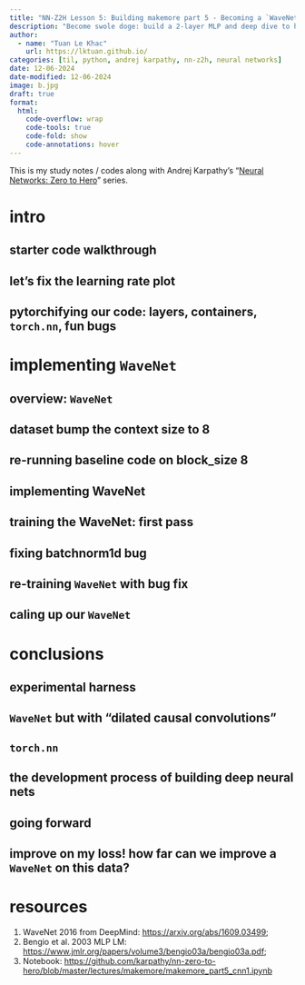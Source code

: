 ---
title: "NN-Z2H Lesson 5: Building makemore part 5 - Becoming a `WaveNet`"
description: "Become swole doge: build a 2-layer MLP and deep dive to how gradients flow backwards with `cross entropy loss`, 2nd linear layer, `tanh`, `batchnorm`, 1st linear layer, and the `embedding table`."
author:
  - name: "Tuan Le Khac"
    url: https://lktuan.github.io/
categories: [til, python, andrej karpathy, nn-z2h, neural networks] 
date: 12-06-2024
date-modified: 12-06-2024
image: b.jpg
draft: true
format:
  html:
    code-overflow: wrap
    code-tools: true
    code-fold: show
    code-annotations: hover
---

::: {.callout-important title="This is not orginal content!"}
This is my study notes / codes along with Andrej Karpathy's "[Neural Networks: Zero to Hero](https://www.youtube.com/watch?v=VMj-3S1tku0&list=PLAqhIrjkxbuWI23v9cThsA9GvCAUhRvKZ)" series.
:::

# intro
## starter code walkthrough
## let’s fix the learning rate plot
## pytorchifying our code: layers, containers, `torch.nn`, fun bugs
# implementing `WaveNet`
## overview: `WaveNet`
## dataset bump the context size to 8
## re-running baseline code on block_size 8
## implementing WaveNet
## training the WaveNet: first pass
## fixing batchnorm1d bug
## re-training `WaveNet` with bug fix
## caling up our `WaveNet`
# conclusions
## experimental harness
## `WaveNet` but with “dilated causal convolutions”
## `torch.nn`
## the development process of building deep neural nets
## going forward
## improve on my loss! how far can we improve a `WaveNet` on this data?
# resources

1. WaveNet 2016 from DeepMind: <https://arxiv.org/abs/1609.03499>;
2. Bengio et al. 2003 MLP LM: <https://www.jmlr.org/papers/volume3/bengio03a/bengio03a.pdf>;
3. Notebook: <https://github.com/karpathy/nn-zero-to-hero/blob/master/lectures/makemore/makemore_part5_cnn1.ipynb>